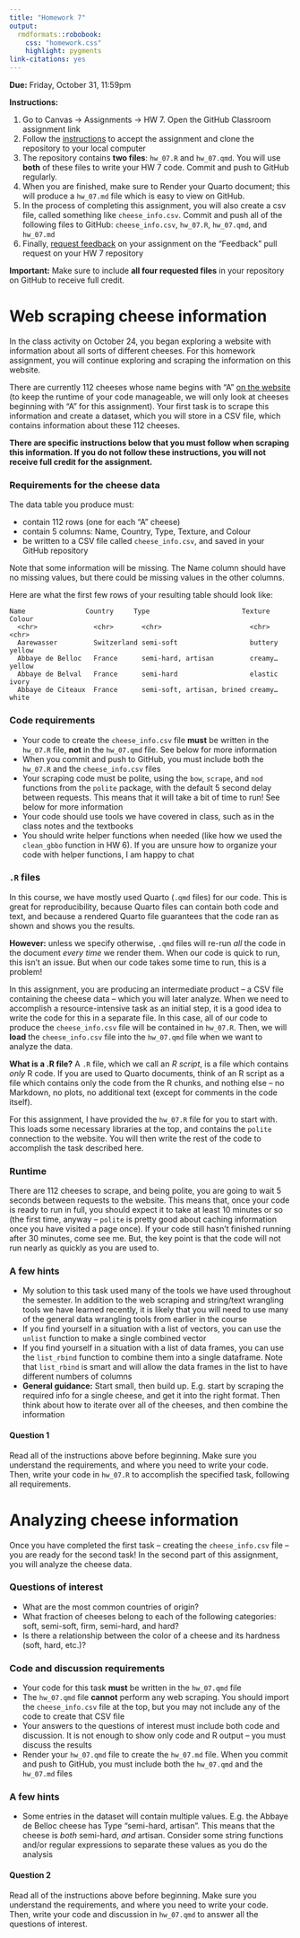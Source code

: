 ```yaml
---
title: "Homework 7"
output: 
  rmdformats::robobook:
    css: "homework.css"
    highlight: pygments
link-citations: yes
---
```


**Due:** Friday, October 31, 11:59pm 

**Instructions:** 

1. Go to Canvas -> Assignments -> HW 7. Open the GitHub Classroom assignment link
2. Follow the [instructions](https://sta279-f25.github.io/resources/github_instructions/) to accept the assignment and clone the repository to your local computer
3. The repository contains **two files**: `hw_07.R` and `hw_07.qmd`. You will use **both** of these files to write your HW 7 code. Commit and push to GitHub regularly.
4. When you are finished, make sure to Render your Quarto document; this will produce a `hw_07.md` file which is easy to view on GitHub. 
5. In the process of completing this assignment, you will also create a csv file, called something like `cheese_info.csv`. Commit and push all of the following files to GitHub: `cheese_info.csv`, `hw_07.R`, `hw_07.qmd`, and `hw_07.md`
5. Finally, [request feedback](https://sta279-f25.github.io/resources/github_instructions/#step-10-request-feedback) on your assignment on the "Feedback" pull request on your HW 7 repository

**Important:** Make sure to include **all four requested files** in your repository on GitHub to receive full credit.

# Web scraping cheese information

In the class activity on October 24, you began exploring a website with information about all sorts of different cheeses. For this homework assignment, you will continue exploring and scraping the information on this website.

There are currently 112 cheeses whose name begins with "A" [on the website](https://www.cheese.com/alphabetical/a/) (to keep the runtime of your code manageable, we will only look at cheeses beginning with "A" for this assignment). Your first task is to scrape this information and create a dataset, which you will store in a CSV file, which contains information about these 112 cheeses.

**There are specific instructions below that you must follow when scraping this information. If you do not follow these instructions, you will not receive full credit for the assignment.**

### Requirements for the cheese data

The data table you produce must:

* contain 112 rows (one for each "A" cheese)
* contain 5 columns: Name, Country, Type, Texture, and Colour
* be written to a CSV file called `cheese_info.csv`, and saved in your GitHub repository

Note that some information will be missing. The Name column should have no missing values, but there could be missing values in the other columns.

Here are what the first few rows of your resulting table should look like:

```
Name               Country     Type                       Texture Colour
  <chr>              <chr>       <chr>                      <chr>   <chr> 
  Aarewasser         Switzerland semi-soft                  buttery yellow
  Abbaye de Belloc   France      semi-hard, artisan         creamy… yellow
  Abbaye de Belval   France      semi-hard                  elastic ivory 
  Abbaye de Citeaux  France      semi-soft, artisan, brined creamy… white 
```


### Code requirements

* Your code to create the `cheese_info.csv` file **must** be written in the `hw_07.R` file, **not** in the `hw_07.qmd` file. See below for more information
* When you commit and push to GitHub, you must include both the `hw_07.R` and the `cheese_info.csv` files
* Your scraping code must be polite, using the `bow`, `scrape`, and `nod` functions from the `polite` package, with the default 5 second delay between requests. This means that it will take a bit of time to run! See below for more information
* Your code should use tools we have covered in class, such as in the class notes and the textbooks
* You should write helper functions when needed (like how we used the `clean_gbbo` function in HW 6). If you are unsure how to organize your code with helper functions, I am happy to chat

### `.R` files

In this course, we have mostly used Quarto (`.qmd` files) for our code. This is great for reproducibility, because Quarto files can contain both code and text, and because a rendered Quarto file guarantees that the code ran as shown and shows you the results.

**However:** unless we specify otherwise, `.qmd` files will re-run *all* the code in the document *every time* we render them. When our code is quick to run, this isn't an issue. But when our code takes some time to run, this is a problem!

In this assignment, you are producing an intermediate product -- a CSV file containing the cheese data -- which you will later analyze. When we need to accomplish a resource-intensive task as an initial step, it is a good idea to write the code for this in a separate file. In this case, all of our code to produce the `cheese_info.csv` file will be contained in `hw_07.R`. Then, we will **load** the `cheese_info.csv` file into the `hw_07.qmd` file when we want to analyze the data.

**What is a .R file?** A `.R` file, which we call an *R script*, is a file which contains *only* R code. If you are used to Quarto documents, think of an R script as a file which contains only the code from the R chunks, and nothing else -- no Markdown, no plots, no additional text (except for comments in the code itself).

For this assignment, I have provided the `hw_07.R` file for you to start with. This loads some necessary libraries at the top, and contains the `polite` connection to the website. You will then write the rest of the code to accomplish the task described here.

### Runtime

There are 112 cheeses to scrape, and being polite, you are going to wait 5 seconds between requests to the website. This means that, once your code is ready to run in full, you should expect it to take at least 10 minutes or so (the first time, anyway -- `polite` is pretty good about caching information once you have visited a page once). If your code still hasn't finished running after 30 minutes, come see me. But, the key point is that the code will not run nearly as quickly as you are used to.

### A few hints

* My solution to this task used many of the tools we have used throughout the semester. In addition to the web scraping and string/text wrangling tools we have learned recently, it is likely that you will need to use many of the general data wrangling tools from earlier in the course
* If you find yourself in a situation with a list of vectors, you can use the `unlist` function to make a single combined vector
* If you find yourself in a situation with a list of data frames, you can use the `list_rbind` function to combine them into a single dataframe. Note that `list_rbind` is smart and will allow the data frames in the list to have different numbers of columns
* **General guidance:** Start small, then build up. E.g. start by scraping the required info for a single cheese, and get it into the right format. Then think about how to iterate over all of the cheeses, and then combine the information

:::{.question}
#### Question 1

Read all of the instructions above before beginning. Make sure you understand the requirements, and where you need to write your code. Then, write your code in `hw_07.R` to accomplish the specified task, following all requirements.

:::


# Analyzing cheese information

Once you have completed the first task -- creating the `cheese_info.csv` file -- you are ready for the second task! In the second part of this assignment, you will analyze the cheese data.

### Questions of interest

* What are the most common countries of origin?
* What fraction of cheeses belong to each of the following categories: soft, semi-soft, firm, semi-hard, and hard?
* Is there a relationship between the color of a cheese and its hardness (soft, hard, etc.)?

### Code and discussion requirements

* Your code for this task **must** be written in the `hw_07.qmd` file
* The `hw_07.qmd` file **cannot** perform any web scraping. You should import the `cheese_info.csv` file at the top, but you may not include any of the code to create that CSV file
* Your answers to the questions of interest must include both code and discussion. It is not enough to show only code and R output -- you must discuss the results
* Render your `hw_07.qmd` file to create the `hw_07.md` file. When you commit and push to GitHub, you must include both the `hw_07.qmd` and the `hw_07.md` files

### A few hints

* Some entries in the dataset will contain multiple values. E.g. the Abbaye de Belloc cheese has Type "semi-hard, artisan". This means that the cheese is *both* semi-hard, *and* artisan. Consider some string functions and/or regular expressions to separate these values as you do the analysis


:::{.question}
#### Question 2

Read all of the instructions above before beginning. Make sure you understand the requirements, and where you need to write your code. Then, write your code and discussion in `hw_07.qmd` to answer all the questions of interest.

:::
